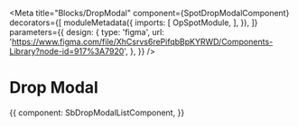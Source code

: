 


<Meta 
  title="Blocks/DropModal"
  component={SpotDropModalComponent}
  decorators={[
    moduleMetadata({
      imports: [
        OpSpotModule,
      ],
    }),
  ]}
  parameters={{
    design: {
      type: 'figma',
      url: 'https://www.figma.com/file/XhCsrvs6rePifqbBpKYRWD/Components-Library?node-id=917%3A7920',
    },
  }}
/>

# Drop Modal

<Canvas>
  <Story
    name="Angular component"
    parameters={{
      layout: 'centered',
    }}
  >
    {{
      component: SbDropModalListComponent,
    }}
  </Story>
</Canvas>

<ArgsTable of={SpotDropModalComponent} />

